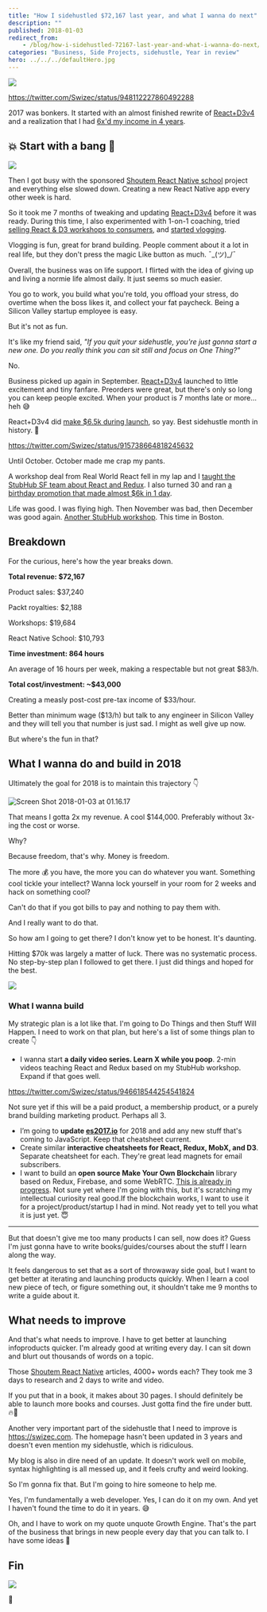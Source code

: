 ```yaml
---
title: "How I sidehustled $72,167 last year, and what I wanna do next"
description: ""
published: 2018-01-03
redirect_from:
    - /blog/how-i-sidehustled-72167-last-year-and-what-i-wanna-do-next/swizec/8016
categories: "Business, Side Projects, sidehustle, Year in review"
hero: ../../../defaultHero.jpg
---
```


![](https://swizec.com/wp-content/uploads/2018/01/ship-every-day-1.jpg)

https://twitter.com/Swizec/status/948112227860492288

2017 was bonkers. It started with an almost finished rewrite of [React+D3v4](https://swizec.com/reactd3js/) and a realization that I had [6x'd my income in 4 years](https://swizec.com/blog/what-i-learned-while-6xing-my-income-in-4-years/).

## 💥 Start with a bang 💪

![](https://swizec.com/wp-content/uploads/2018/01/revenue-chart.jpg)

Then I got busy with the sponsored [Shoutem React Native school](http://reactnative.school) project and everything else slowed down. Creating a new React Native app every other week is hard.

So it took me 7 months of tweaking and updating [React+D3v4](https://swizec.com/reactd3js/) before it was ready. During this time, I also experimented with 1-on-1 coaching, tried [selling React & D3 workshops to consumers](https://swizec.com/blog/a-boutique-react-and-d3v4-workshop-and-my-first-vlog/), and [started vlogging](https://www.youtube.com/SwizecTeller).

Vlogging is fun, great for brand building. People comment about it a lot in real life, but they don't press the magic Like button as much. ¯\_(ツ)\_/¯

Overall, the business was on life support. I flirted with the idea of giving up and living a normie life almost daily. It just seems so much easier.

You go to work, you build what you're told, you offload your stress, do overtime when the boss likes it, and collect your fat paycheck. Being a Silicon Valley startup employee is easy.

But it's not as fun.

It's like my friend said, _"If you quit your sidehustle, you're just gonna start a new one. Do you really think you can sit still and focus on One Thing?"_

No.

Business picked up again in September. [React+D3v4](https://swizec.com/reactd3js) launched to little excitement and tiny fanfare. Preorders were great, but there's only so long you can keep people excited. When your product is 7 months late or more… heh 😅

React+D3v4 did [make $6.5k during launch](https://swizec.com/blog/dollar9013-september-sidehustle-report-or-why-the-react-d3v4-launch-was-not-6-figures-or-even-5/), so yay. Best sidehustle month in history. 💪

https://twitter.com/Swizec/status/915738664818245632

Until October. October made me crap my pants.

A workshop deal from Real World React fell in my lap and I [taught the StubHub SF team about React and Redux](https://swizec.com/blog/what-i-learned-from-teaching-stubhub-about-react-and-redux/). I also turned 30 and ran [a birthday promotion that made almost $6k in 1 day](https://swizec.com/blog/dollar16863-october-sidehustle-report/).

Life was good. I was flying high. Then November was bad, then December was good again. [Another StubHub workshop](https://swizec.com/blog/teaching-backend-devs-how-to-react-and-redux-at-stubhub-boston/). This time in Boston.

## Breakdown

For the curious, here's how the year breaks down.

**Total revenue: $72,167**

Product sales: $37,240

Packt royalties: $2,188

Workshops: $19,684

React Native School: $10,793

**Time investment: 864 hours**

An average of 16 hours per week, making a respectable but not great $83/h.

**Total cost/investment: ~$43,000**

Creating a measly post-cost pre-tax income of $33/hour.

Better than minimum wage ($13/h) but talk to any engineer in Silicon Valley and they will tell you that number is just sad. I might as well give up now.

But where's the fun in that?

## What I wanna do and build in 2018

Ultimately the goal for 2018 is to maintain this trajectory 👇

![Screen Shot 2018-01-03 at 01.16.17](https://swizec.com/wp-content/uploads/2018/01/Screen-Shot-2018-01-03-at-01.16.17.png)

That means I gotta 2x my revenue. A cool $144,000. Preferably without 3x-ing the cost or worse.

Why?

Because freedom, that's why. Money is freedom.

The more 💰 you have, the more you can do whatever you want. Something cool tickle your intellect? Wanna lock yourself in your room for 2 weeks and hack on something cool?

Can't do that if you got bills to pay and nothing to pay them with.

And I really want to do that.

So how am I going to get there? I don't know yet to be honest. It's daunting.

Hitting $70k was largely a matter of luck. There was no systematic process. No step-by-step plan I followed to get there. I just did things and hoped for the best.

![](https://swizec.com/wp-content/uploads/2018/01/strategic-plan.jpg)

### What I wanna build

My strategic plan is a lot like that. I'm going to Do Things and then Stuff Will Happen. I need to work on that plan, but here's a list of some things plan to create 👇

-   I wanna start **a daily video series. Learn X while you poop**. 2-min videos teaching React and Redux based on my StubHub workshop. Expand if that goes well.

https://twitter.com/Swizec/status/946618544254541824

Not sure yet if this will be a paid product, a membership product, or a purely brand building marketing product. Perhaps all 3.

-   I’m going to **update [es2017.io](https://es2017.io)** for 2018 and add any new stuff that's coming to JavaScript. Keep that cheatsheet current.
-   Create similar **interactive cheatsheets for React, Redux, MobX, and D3**. Separate cheatsheet for each. They're great lead magnets for email subscribers.
-   I want to build an **open source Make Your Own Blockchain** library based on Redux, Firebase, and some WebRTC. [This is already in progress](https://swizec.com/blog/a-blockchainbacked-redux-clone-in-105-lines-of-code/). Not sure yet where I'm going with this, but it's scratching my intellectual curiosity real good.If the blockchain works, I want to use it for a project/product/startup I had in mind. Not ready yet to tell you what it is just yet. 😇

---

But that doesn't give me too many products I can sell, now does it? Guess I'm just gonna have to write books/guides/courses about the stuff I learn along the way.

It feels dangerous to set that as a sort of throwaway side goal, but I want to get better at iterating and launching products quickly. When I learn a cool new piece of tech, or figure something out, it shouldn't take me 9 months to write a guide about it.

## What needs to improve

And that's what needs to improve. I have to get better at launching infoproducts quicker. I'm already good at writing every day. I can sit down and blurt out thousands of words on a topic.

Those [Shoutem React Native](http://reactnative.school) articles, 4000+ words each? They took me 3 days to research and 2 days to write and video.

If you put that in a book, it makes about 30 pages. I should definitely be able to launch more books and courses. Just gotta find the fire under butt. 🔥🍑

Another very important part of the sidehustle that I need to improve is https://swizec.com. The homepage hasn't been updated in 3 years and doesn't even mention my sidehustle, which is ridiculous.

My blog is also in dire need of an update. It doesn't work well on mobile, syntax highlighting is all messed up, and it feels crufty and weird looking.

So I'm gonna fix that. But I'm going to hire someone to help me.

Yes, I'm fundamentally a web developer. Yes, I can do it on my own. And yet I haven't found the time to do it in years. 😅

Oh, and I have to work on my quote unquote Growth Engine. That's the part of the business that brings in new people every day that you can talk to. I have some ideas 🤔

## Fin

![](./img/media-POekkUcKs16gg-200.gif)

🤘
